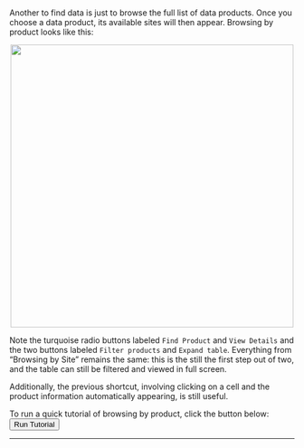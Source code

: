 <br>
Another to find data is just to browse the full list of data products. Once you choose a data product, its available sites will then appear. Browsing by product looks like this:

<center><img src='https://github.com/cyverse-gis/NEON-Shiny-Browser/blob/master/Img/Help_browser_product.png?raw=true' height='500'></center>

Note the turquoise radio buttons labeled `Find Product` and `View Details` and the two buttons labeled `Filter products` and `Expand table`. Everything from "Browsing by Site" remains the same: this is the still the first step out of two, and the table can still be filtered and viewed in full screen.

Additionally, the previous shortcut, involving clicking on a cell and the product information automatically appearing, is still useful.

To run a quick tutorial of browsing by product, click the button below: <br> 
<button id="help_tutorial_browse_product" type="button" class="btn btn-default action-button">Run Tutorial</button>
<hr>
